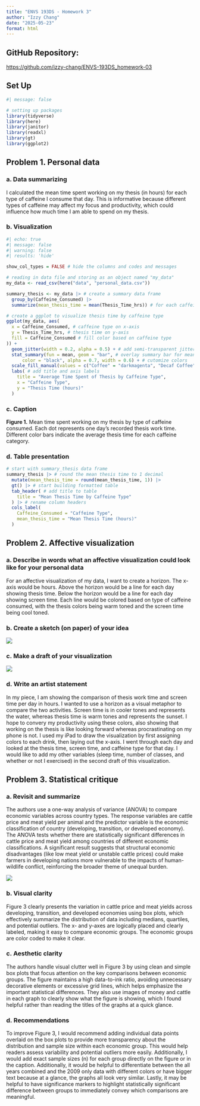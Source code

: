 ```yaml
---
title: "ENVS 193DS - Homework 3"
author: "Izzy Chang"
date: "2025-05-23"
format: html
---
```


## GitHub Repository:

<https://github.com/izzy-chang/ENVS-193DS_homework-03>

## Set Up

```r
#| message: false

# setting up packages
library(tidyverse)
library(here)
library(janitor)
library(readxl)
library(gt)
library(ggplot2)
```

## Problem 1. Personal data

### a. Data summarizing

I calculated the mean time spent working on my thesis (in hours) for each type of caffeine I consume that day. This is informative because different types of caffeine may affect my focus and productivity, which could influence how much time I am able to spend on my thesis.

### b. Visualization

```r
#| echo: true
#| message: false
#| warning: false
#| results: 'hide'

show_col_types = FALSE # hide the columns and codes and messages

# reading in data file and storing as an object named "my_data"
my_data <- read_csv(here("data", "personal_data.csv")) 

summary_thesis <- my_data |> # create a summary data frame
  group_by(Caffeine_Consumed) |> 
  summarize(mean_thesis_time = mean(Thesis_Time_hrs)) # for each caffeine type, calculate the mean thesis time

# create a ggplot to visualize thesis time by caffeine type
ggplot(my_data, aes(
  x = Caffeine_Consumed, # caffeine type on x-axis
  y = Thesis_Time_hrs, # thesis time on y-axis
  fill = Caffeine_Consumed # fill color based on caffeine type
)) + 
  geom_jitter(width = 0.2, alpha = 0.5) + # add semi-transparent jittered points to show raw data
  stat_summary(fun = mean, geom = "bar", # overlay summary bar for mean thesis time
      color = "black", alpha = 0.7, width = 0.6) + # cutomize colors
  scale_fill_manual(values = c("Coffee" = "darkmagenta", "Decaf Coffee" = "darkorange", "Matcha" = "darkgreen", "None" = "darkblue")) + 
  labs( # add title and axis labels
    title = "Average Time Spent of Thesis by Caffeine Type",
    x = "Caffeine Type",
    y = "Thesis Time (hours)"
  )
```

### c. Caption

**Figure 1.** Mean time spent working on my thesis by type of caffeine consumed. Each dot represents one day's recorded thesis work time. Different color bars indicate the average thesis time for each caffeine category.

### d. Table presentation

```r
# start with summary_thesis data frame 
summary_thesis |> # round the mean thesis time to 1 decimal
  mutate(mean_thesis_time = round(mean_thesis_time, 1)) |> 
  gt() |> # start building formatted table
  tab_header( # add title to table
    title = "Mean Thesis Time by Caffeine Type"
  ) |> # rename column headers
  cols_label(
    Caffeine_Consumed = "Caffeine Type",
    mean_thesis_time = "Mean Thesis Time (hours)"
  )
```

## Problem 2. Affective visualization

### a. Describe in words what an affective visualization could look like for your personal data

For an affective visualization of my data, I want to create a horizon. The x-axis would be hours. Above the horizon would be a line for each day showing thesis time. Below the horizon would be a line for each day showing screen time. Each line would be colored based on type of caffeine consumed, with the thesis colors being warm toned and the screen time being cool toned.

### b. Create a sketch (on paper) of your idea

![](sketch.jpg)

### c. Make a draft of your visualization

![](draft.jpg)

### d. Write an artist statement

In my piece, I am showing the comparison of thesis work time and screen time per day in hours. I wanted to use a horizon as a visual metaphor to compare the two activities. Screen time is in cooler tones and represents the water, whereas thesis time is warm tones and represents the sunset. I hope to convery my productivity using these colors, also showing that working on the thesis is like looking forward whereas procrastinating on my phone is not. I used my iPad to draw the visualization by first assigning colors to each drink, then laying out the x-axis. I went through each day and looked at the thesis time, screen time, and caffeine type for that day. I would like to add my other variables (sleep time, number of classes, and whether or not I exercised) in the second draft of this visualization.

## Problem 3. Statistical critique

### a. Revisit and summarize

The authors use a one-way analysis of variance (ANOVA) to compare economic variables across country types. The response variables are cattle price and meat yield per animal and the predictor variable is the economic classification of country (developing, transition, or developed economy). The ANOVA tests whether there are statistically significant differences in cattle price and meat yield among countries of different economic classifications. A significant result suggests that structural economic disadvantages (like low meat yield or unstable cattle prices) could make farmers in developing nations more vulnerable to the impacts of human-wildlife conflict, reinforcing the broader theme of unequal burden.

![](paper_figure.jpeg)

### b. Visual clarity

Figure 3 clearly presents the variation in cattle price and meat yields across developing, transition, and developed economies using box plots, which effectively summarize the distribution of data including medians, quartiles, and potential outliers. The x- and y-axes are logically placed and clearly labeled, making it easy to compare economic groups. The economic groups are color coded to make it clear.

### c. Aesthetic clarity

The authors handle visual clutter well in Figure 3 by using clean and simple box plots that focus attention on the key comparisons between economic groups. The figure maintains a high data-to-ink ratio, avoiding unnecessary decorative elements or excessive grid lines, which helps emphasize the important statistical differences. They also use images of money and cattle in each graph to clearly show what the figure is showing, which I found helpful rather than reading the titles of the graphs at a quick glance.

### d. Recommendations

To improve Figure 3, I would recommend adding individual data points overlaid on the box plots to provide more transparency about the distribution and sample size within each economic group. This would help readers assess variability and potential outliers more easily. Additionally, I would add exact sample sizes (n) for each group directly on the figure or in the caption. Additionally, it would be helpful to differentiate between the all years combined and the 2009 only data with different colors or have bigger text because at a glance, the graphs all look very similar. Lastly, it may be helpful to have significance markers to highlight statistically significant difference between groups to immediately convey which comparisons are meaningful.
